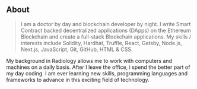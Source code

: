 ## About

> I am a doctor by day and blockchain developer by night. I write Smart Contract backed decentralized applications (DApps) on the Ethereum Blockchain and create a full-stack Blockchain applications. My skills / interests include Solidity, Hardhat, Truffle, React, Gatsby, Node.js, Next.js, JavaScript, Git, GitHub, HTML & CSS.

My background in Radiology allows me to work with computers and machines on a daily basis. After I leave the office, i spend the better part of my day coding. I am ever learning new skills, programming languages and frameworks to advance in this exciting field of technology.










